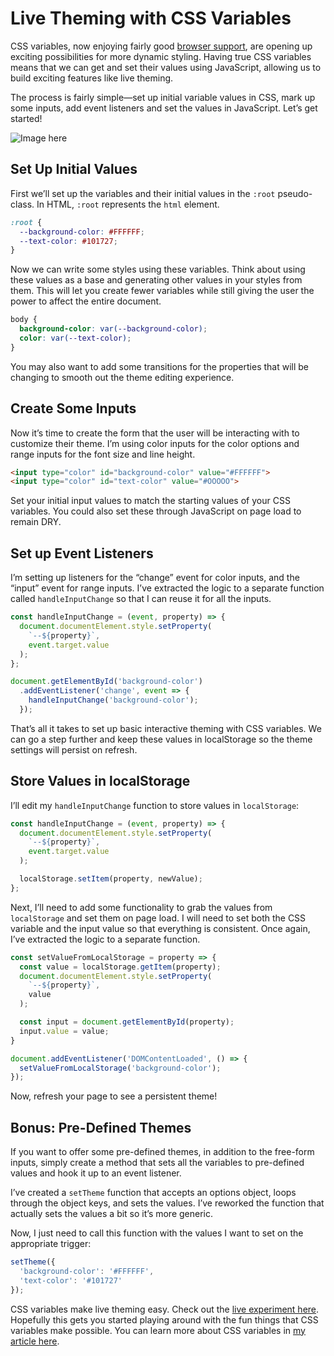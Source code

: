# Live Theming with CSS Variables

CSS variables, now enjoying fairly good [browser support](https://caniuse.com/#search=css%20variables), are opening up exciting possibilities for more dynamic styling. Having true CSS variables means that we can get and set their values using JavaScript, allowing us to build exciting features like live theming.

The process is fairly simple—set up initial variable values in CSS, mark up some inputs, add event listeners and set the values in JavaScript. Let’s get started!

![Image here](https://placehold.co/1600x800)

## Set Up Initial Values

First we’ll set up the variables and their initial values in the `:root` pseudo-class. In HTML, `:root` represents the `html` element.

```css
:root {
  --background-color: #FFFFFF;
  --text-color: #101727;
}
```

Now we can write some styles using these variables. Think about using these values as a base and generating other values in your styles from them. This will let you create fewer variables while still giving the user the power to affect the entire document.

```css
body {
  background-color: var(--background-color);
  color: var(--text-color);
}
```

You may also want to add some transitions for the properties that will be changing to smooth out the theme editing experience.

## Create Some Inputs

Now it’s time to create the form that the user will be interacting with to customize their theme. I’m using color inputs for the color options and range inputs for the font size and line height.

```html
<input type="color" id="background-color" value="#FFFFFF">
<input type="color" id="text-color" value="#OOOOO">
```

Set your initial input values to match the starting values of your CSS variables. You could also set these through JavaScript on page load to remain DRY.

## Set up Event Listeners

I’m setting up listeners for the “change” event for color inputs, and the “input” event for range inputs. I’ve extracted the logic to a separate function called `handleInputChange` so that I can reuse it for all the inputs.

```javascript
const handleInputChange = (event, property) => {
  document.documentElement.style.setProperty(
    `--${property}`,
    event.target.value
  );
};

document.getElementById('background-color')
  .addEventListener('change', event => {
    handleInputChange('background-color');
  });
```

That’s all it takes to set up basic interactive theming with CSS variables. We can go a step further and keep these values in localStorage so the theme settings will persist on refresh.

## Store Values in localStorage

I’ll edit my `handleInputChange` function to store values in `localStorage`:

```javascript
const handleInputChange = (event, property) => {
  document.documentElement.style.setProperty(
    `--${property}`,
    event.target.value
  );

  localStorage.setItem(property, newValue);
};
```

Next, I’ll need to add some functionality to grab the values from `localStorage` and set them on page load. I will need to set both the CSS variable and the input value so that everything is consistent. Once again, I’ve extracted the logic to a separate function.

```javascript
const setValueFromLocalStorage = property => {
  const value = localStorage.getItem(property);
  document.documentElement.style.setProperty(
    `--${property}`,
    value
  );

  const input = document.getElementById(property);
  input.value = value;
}

document.addEventListener('DOMContentLoaded', () => {
  setValueFromLocalStorage('background-color');
});
```

Now, refresh your page to see a persistent theme!

## Bonus: Pre-Defined Themes

If you want to offer some pre-defined themes, in addition to the free-form inputs, simply create a method that sets all the variables to pre-defined values and hook it up to an event listener.

I’ve created a `setTheme` function that accepts an options object, loops through the object keys, and sets the values. I’ve reworked the function that actually sets the values a bit so it’s more generic.

Now, I just need to call this function with the values I want to set on the appropriate trigger:

```javascript
setTheme({
  'background-color': '#FFFFFF',
  'text-color': '#101727'
});
```

CSS variables make live theming easy. Check out the [live experiment here](https://codepen.io/jonathanharrell/details/EdawEq). Hopefully this gets you started playing around with the fun things that CSS variables make possible. You can learn more about CSS variables in [my article here](/blog/unlocking-the-benefits-of-css-custom-properties/).
